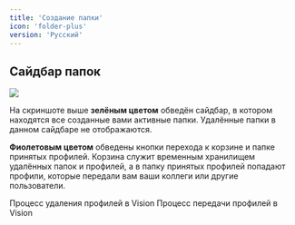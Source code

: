 ```yaml
---
title: 'Создание папки'
icon: 'folder-plus'
version: 'Русский'
---
```


## Сайдбар папок

<img className="tailwind mx-auto" src="/images/folders_sidebar.png" />

На скриншоте выше **зелёным цветом** обведён сайдбар, в котором находятся все созданные вами активные папки. Удалённые папки в данном сайдбаре не отображаются.

**Фиолетовым цветом** обведены кнопки перехода к корзине и папке принятых профилей. Корзина служит временным хранилищем удалённых папок и профилей, а в папку принятых профилей попадают профили, которые передали вам ваши коллеги или другие пользователи. 

<CardGroup cols={2}>
    <Card title="Удаление и корзина профилей" icon="trash">
      Процесс удаления профилей в Vision
    </Card>
    <Card title="Передача профилей" icon="arrow-up-from-bracket">
      Процесс передачи профилей в Vision
    </Card>
  </CardGroup>

